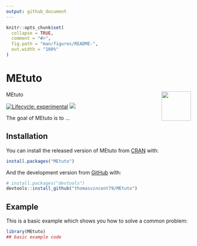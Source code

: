 ```yaml
---
output: github_document
---
```


<!-- README.md is generated from README.Rmd. Please edit that file -->

```r
knitr::opts_chunk$set(
  collapse = TRUE,
  comment = "#>",
  fig.path = "man/figures/README-",
  out.width = "100%"
)
```

# MEtuto
MEtuto <img src='man/figures/logo.png' align="right" height="80" />

<!-- badges: start -->
[![Lifecycle: experimental](https://img.shields.io/badge/lifecycle-experimental-orange.svg)](https://www.tidyverse.org/lifecycle/#experimental)
[![](https://img.shields.io/github/last-commit/thomasvincent79/MEtuto.svg)](https://github.com/thomasvincent79/MEtuto/commits/master)
<!-- badges: end -->

The goal of MEtuto is to ...

## Installation

You can install the released version of MEtuto from [CRAN](https://CRAN.R-project.org) with:

``` r
install.packages("MEtuto")
```

And the development version from [GitHub](https://github.com/) with:

``` r
# install.packages("devtools")
devtools::install_github("thomasvincent79/MEtuto")
```
## Example

This is a basic example which shows you how to solve a common problem:

```r
library(MEtuto)
## basic example code
```


